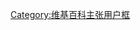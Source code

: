 {{Userbox
|border-c=#bbb
|border-s=1
|id-c=#f6f6f6
|id=[[WP:IAR|<span style="color:#000">IAR</span>]]
|info-c=#f6f6f6
|info-s=10
|info= 如果有规则妨碍改进或维护[[维基百科]]，该用户选择'''[[Wikipedia:IAR|忽略它]]'''。
|nocat= {{{nocat|}}}
|usercategory= 奉行忽略所有规则的维基人
}}<noinclude>{{clear2}}{{自动分类|奉行忽略所有规则的维基人}}[[Category:维基百科主张用户框]]</noinclude>